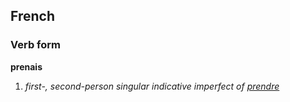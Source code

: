 ==French==
===Verb form===
'''prenais'''

# ''first-, second-person singular indicative imperfect of [[prendre]]''
